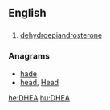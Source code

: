 ==English==

==={{initialism-old|en}}===
{{head|en}}

# [[dehydroepiandrosterone]]

===Anagrams===
* [[hade#English|hade]]
* [[head#English|head]], [[Head#English|Head]]

[[he:DHEA]]
[[hu:DHEA]]